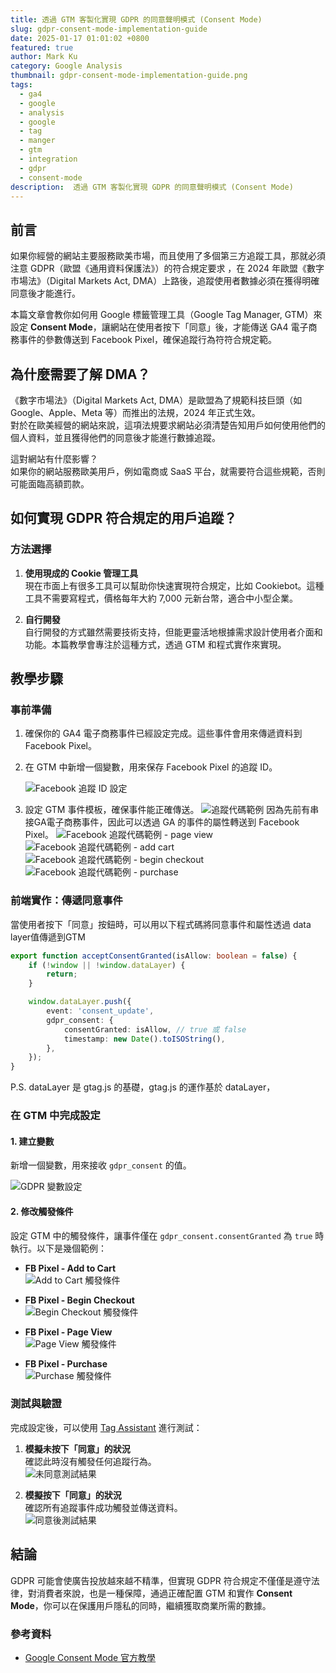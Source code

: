 ```yaml
---
title: 透過 GTM 客製化實現 GDPR 的同意聲明模式 (Consent Mode)
slug: gdpr-consent-mode-implementation-guide
date: 2025-01-17 01:01:02 +0800
featured: true
author: Mark Ku
category: Google Analysis
thumbnail: gdpr-consent-mode-implementation-guide.png
tags:
  - ga4
  - google
  - analysis
  - google
  - tag
  - manger
  - gtm
  - integration
  - gdpr
  - consent-mode
description:  透過 GTM 客製化實現 GDPR 的同意聲明模式 (Consent Mode)
---
```


## 前言

如果你經營的網站主要服務歐美市場，而且使用了多個第三方追蹤工具，那就必須注意 GDPR（歐盟《通用資料保護法》）的符合規定要求 ，在 2024 年歐盟《數字市場法》（Digital Markets Act, DMA）上路後，追蹤使用者數據必須在獲得明確同意後才能進行。

本篇文章會教你如何用 Google 標籤管理工具（Google Tag Manager, GTM）來設定 **Consent Mode**，讓網站在使用者按下「同意」後，才能傳送 GA4 電子商務事件的參數傳送到 Facebook Pixel，確保追蹤行為符符合規定範。

## 為什麼需要了解 DMA？

《數字市場法》（Digital Markets Act, DMA）是歐盟為了規範科技巨頭（如 Google、Apple、Meta 等）而推出的法規，2024 年正式生效。  
對於在歐美經營的網站來說，這項法規要求網站必須清楚告知用戶如何使用他們的個人資料，並且獲得他們的同意後才能進行數據追蹤。

這對網站有什麼影響？  
如果你的網站服務歐美用戶，例如電商或 SaaS 平台，就需要符合這些規範，否則可能面臨高額罰款。

## 如何實現 GDPR 符合規定的用戶追蹤？

### 方法選擇

1. **使用現成的 Cookie 管理工具**  
   現在市面上有很多工具可以幫助你快速實現符合規定，比如 Cookiebot。這種工具不需要寫程式，價格每年大約 7,000 元新台幣，適合中小型企業。

2. **自行開發**  
   自行開發的方式雖然需要技術支持，但能更靈活地根據需求設計使用者介面和功能。本篇教學會專注於這種方式，透過 GTM 和程式實作來實現。

## 教學步驟

### 事前準備

1. 確保你的 GA4 電子商務事件已經設定完成。這些事件會用來傳遞資料到 Facebook Pixel。
2. 在 GTM 中新增一個變數，用來保存 Facebook Pixel 的追蹤 ID。

    ![Facebook 追蹤 ID 設定](set-variable.png)

3. 設定 GTM 事件模板，確保事件能正確傳送。
    ![追蹤代碼範例](gtm-tracking-code-template.png)
	因為先前有串接GA電子商務事件，因此可以透過 GA 的事件的屬性轉送到 Facebook Pixel。	
	![Facebook 追蹤代碼範例 - page view ](gtm-facebook-template-page-view.png)
	![Facebook 追蹤代碼範例 - add cart ](gtm-facebook-template-add-to-cart.png)
	![Facebook 追蹤代碼範例 - begin checkout ](gtm-facebook-template-begin-checkout.png)
	![Facebook 追蹤代碼範例 - purchase ](gtm-facebook-template-purchase.png)	

### 前端實作：傳遞同意事件

當使用者按下「同意」按鈕時，可以用以下程式碼將同意事件和屬性透過 data layer值傳遞到GTM 

```typescript
export function acceptConsentGranted(isAllow: boolean = false) {
    if (!window || !window.dataLayer) {
        return;
    }

    window.dataLayer.push({
        event: 'consent_update',
        gdpr_consent: {
            consentGranted: isAllow, // true 或 false
            timestamp: new Date().toISOString(),
        },
    });
}
```
P.S. dataLayer 是 gtag.js 的基礎，gtag.js 的運作基於 dataLayer，

### 在 GTM 中完成設定

#### 1. 建立變數  
新增一個變數，用來接收 `gdpr_consent` 的值。 
  
  ![GDPR 變數設定](set-variable-for-gdpr.png)

#### 2. 修改觸發條件  
設定 GTM 中的觸發條件，讓事件僅在 `gdpr_consent.consentGranted` 為 `true` 時執行。以下是幾個範例：

- **FB Pixel - Add to Cart**  
  ![Add to Cart 觸發條件](trigger-1.png)

- **FB Pixel - Begin Checkout**  
  ![Begin Checkout 觸發條件](trigger-2.png)

- **FB Pixel - Page View**  
  ![Page View 觸發條件](trigger-3.png)

- **FB Pixel - Purchase**  
  ![Purchase 觸發條件](trigger-4.png)

### 測試與驗證

完成設定後，可以使用 [Tag Assistant](https://tagassistant.google.com/) 進行測試：

1. **模擬未按下「同意」的狀況**  
   確認此時沒有觸發任何追蹤行為。  
   ![未同意測試結果](test-result-1.png)

2. **模擬按下「同意」的狀況**  
   確認所有追蹤事件成功觸發並傳送資料。  
   ![同意後測試結果](test-result-2.png)

## 結論
GDPR 可能會使廣告投放越來越不精準，但實現 GDPR 符合規定不僅僅是遵守法律，對消費者來說，也是一種保障，通過正確配置 GTM 和實作 **Consent Mode**，你可以在保護用戶隱私的同時，繼續獲取商業所需的數據。

### 參考資料
- [Google Consent Mode 官方教學](https://inboundmarketing.com.tw/google-consent-mode-v2/)

